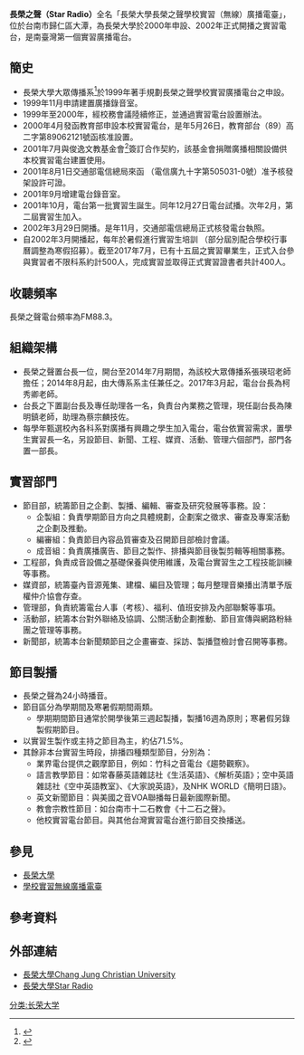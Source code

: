 {{廣播電臺
| 電臺名稱         = 長榮大學長榮之聲學校實習（無線）廣播電臺
| 英文名稱         = Star Radio
| 電臺圖片檔案     = 
| 電臺圖片尺寸     = 200px
| 電臺圖片名稱     = 
| 通称             = 長榮之聲
| 缩写             = Star Radio
| 所屬國家         = {{ROC-TWN}}
| 總部所在         = {{TWN}}<br/>[[台北市|台北市]][[台南市|台南市]][[歸仁區|歸仁區]]長大路1號
| 播放地區         = [[台灣|台灣]]
| 開播日期         = 2002年<br/>（{{age in years and days|2002|10|16|age=no}}）
| 停播日期         =
| 主要语言         = [[國語|國語]]
| 電臺口號         = 
| 隶属             = 
| 擁有者           = 長榮大學
| 持股者           = 
| 董事长           = 
| 前電臺名稱       = 
| 被取代名稱       = 
| 集團同類頻道     = 
| 重播服務頻道     = 
| 電臺官方網站     = http://sites.cjcu.edu.tw/star/
| 備註             = 
| 收听时间01       = [[台灣|台灣]]
| 收听频率01       = FM88.3 
| 線上收聽網站01   = 
| 線上收聽網址01   =   
}}
'''長榮之聲（Star Radio）'''全名「長榮大學長榮之聲學校實習（無線）廣播電臺」，位於台南市歸仁區大潭，為長榮大學於2000年申設、2002年正式開播之實習電台，是南臺灣第一個實習廣播電台。

==簡史==
*長榮大學大眾傳播系<ref>{{Cite web |url=http://sites.cjcu.edu.tw/gimc/ |title=長榮大學大眾傳播系 |access-date=2014-09-12 |archive-date=2020-01-06 |archive-url=https://web.archive.org/web/20200106101019/http://sites.cjcu.edu.tw/gimc/ |dead-url=no }}</ref>於1999年著手規劃長榮之聲學校實習廣播電台之申設。
*1999年11月申請建置廣播錄音室。
*1999年至2000年，經校務會議陸續修正，並通過實習電台設置辦法。
*2000年4月發函教育部申設本校實習電台，是年5月26日，教育部台（89）高二字第89062121號函核准設置。
*2001年7月與俊逸文教基金會<ref>{{Cite web |url=http://www.e-go.org.tw/e-go/index.asp |title=俊逸文教基金會 |access-date=2014-09-12 |archive-date=2021-01-22 |archive-url=https://web.archive.org/web/20210122164256/http://www.e-go.org.tw/e-go/index.asp |dead-url=no }}</ref>簽訂合作契約，該基金會捐贈廣播相關設備供本校實習電台建置使用。
*2001年8月1日交通部電信總局來函 （電信廣九十字第505031-0號）准予核發架設許可證。
*2001年9月增建電台錄音室。
*2001年10月，電台第一批實習生誕生。同年12月27日電台試播。次年2月，第二屆實習生加入。
*2002年3月29日開播。是年11月，交通部電信總局正式核發電台執照。
*自2002年3月開播起，每年於暑假進行實習生培訓 （部分屆別配合學校行事曆調整為寒假招募）。截至2017年7月，已有十五屆之實習畢業生，正式入台參與實習者不限科系約計500人，完成實習並取得正式實習證書者共計400人。

==收聽頻率==
長榮之聲電台頻率為FM88.3。
==組織架構==
*長榮之聲置台長一位，開台至2014年7月期間，為該校大眾傳播系張瑛玿老師擔任；2014年8月起，由大傳系系主任兼任之。2017年3月起，電台台長為柯秀卿老師。
*台長之下置副台長及專任助理各一名，負責台內業務之管理，現任副台長為陳明鎮老師，助理為蔡宗麟技佐。
*每學年甄選校內各科系對廣播有興趣之學生加入電台，電台依實習需求，置學生實習長一名，另設節目、新聞、工程、媒資、活動、管理六個部門，部門各置一部長。

==實習部門==
*節目部，統籌節目之企劃、製播、編輯、審查及研究發展等事務。設：
**企製組：負責學期節目方向之具體規劃，企劃案之徵求、審查及專案活動之企劃及推動。
**編審組：負責節目內容品質審查及召開節目部檢討會議。
**成音組：負責廣播廣告、節目之製作、排播與節目後製剪輯等相關事務。
*工程部，負責成音設備之基礎保養與使用維護，及電台實習生之工程技能訓練等事務。
*媒資部，統籌臺內音源蒐集、建檔、編目及管理；每月整理音樂播出清單予版權仲介協會存查。
*管理部，負責統籌電台人事（考核）、福利、值班安排及內部聯繫等事項。
*活動部，統籌本台對外聯絡及協調、公關活動企劃推動、節目宣傳與網路粉絲團之管理等事務。
*新聞部，統籌本台新聞類節目之企畫審查、採訪、製播暨檢討會召開等事務。
==節目製播==
*長榮之聲為24小時播音。
*節目區分為學期間及寒暑假期間兩類。
**學期期間節目通常於開學後第三週起製播，製播16週為原則；寒暑假另錄製假期節目。
*以實習生製作或主持之節目為主，約佔71.5%。
*其餘非本台實習生時段，排播四種類型節目，分別為：
**業界電台提供之觀摩節目，例如：竹科之音電台《趨勢觀察》。
**語言教學節目：如常春藤英語雜誌社《生活英語》、《解析英語》；空中英語雜誌社《空中英語教室》、《大家說英語》，及NHK WORLD《簡明日語》。
**英文新聞節目：與美國之音VOA聯播每日最新國際新聞。
**教會宗教性節目：如台南市十二石教會《十二石之聲》。
**他校實習電台節目。與其他台灣實習電台進行節目交換播送。

==參見==
*[[長榮大學|長榮大學]]
*[[學校實習無線廣播電臺|學校實習無線廣播電臺]]
==參考資料==
{{reflist}}

==外部連結==
*[http://www.cjcu.edu.tw/zh_tw/ 長榮大學Chang Jung Christian University] {{Wayback|url=http://www.cjcu.edu.tw/zh_tw/ |date=20210411114355 }}
*[http://dweb.cjcu.edu.tw/star 長榮大學Star Radio] {{Wayback|url=http://dweb.cjcu.edu.tw/star |date=20201127092132 }}

[[分类:长荣大学|分类:长荣大学]]